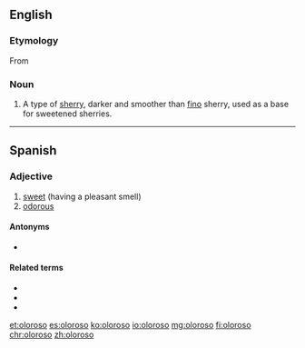 ==English==
{{wikipedia}}

===Etymology===
From {{etyl|es|en}}

===Noun===
{{en-noun}}

# A type of [[sherry]], darker and smoother than [[fino]] sherry, used as a base for sweetened sherries.

----

==Spanish==

===Adjective===
{{es-adj|f=olorosa}}

# [[sweet]] (having a pleasant smell)
# [[odorous]]

====Antonyms====
* {{sense|sweet}} {{l|es|hediondo}}

====Related terms====
* {{l|es|olor}}
* {{l|es|oler}}
* {{l|es|olfato}}

[[et:oloroso]]
[[es:oloroso]]
[[ko:oloroso]]
[[io:oloroso]]
[[mg:oloroso]]
[[fi:oloroso]]
[[chr:oloroso]]
[[zh:oloroso]]